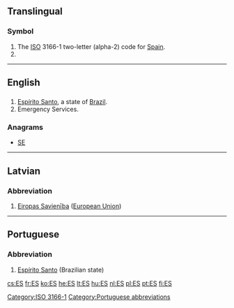 {{also|Appendix:Variations of "es"}}
==Translingual==

===Symbol===
{{head|mul|symbol}}
# The [[ISO]] 3166-1 two-letter (alpha-2) code for [[Spain]].
# {{SI-unit-abbnp|exa|siemens|electrical conductance}}

[[Category:ISO 3166-1]]
----

==English==

==={{abbreviation-old|en}}===
{{head|en}}

# [[Espírito Santo]], a state of [[Brazil]].
# Emergency Services.

===Anagrams===
* [[SE#English|SE]]

----

==Latvian==

===Abbreviation===
{{head|lv|abbreviation}}

# [[Eiropas Savienība]] ([[European Union]])

----

==Portuguese==

===Abbreviation===
{{head|pt}}

# [[Espírito Santo]] (Brazilian state)

[[Category:Portuguese abbreviations]]

[[cs:ES]]
[[fr:ES]]
[[ko:ES]]
[[he:ES]]
[[lt:ES]]
[[hu:ES]]
[[nl:ES]]
[[pl:ES]]
[[pt:ES]]
[[fi:ES]]